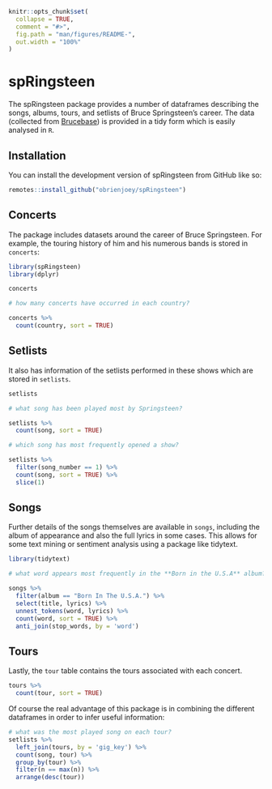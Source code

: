 <!-- README.md is generated from README.Rmd. Please edit that file -->

```r
knitr::opts_chunk$set(
  collapse = TRUE,
  comment = "#>",
  fig.path = "man/figures/README-",
  out.width = "100%"
)
```

# spRingsteen

<!-- badges: start -->
<!-- badges: end -->

The spRingsteen package provides a number of dataframes describing the songs,
albums, tours, and setlists of Bruce Springsteen's career. The data (collected from [Brucebase](http://brucebase.wikidot.com/)) is provided
in a tidy form which is easily analysed in `R`.

## Installation

You can install the development version of spRingsteen from GitHub like so:

``` r
remotes::install_github("obrienjoey/spRingsteen")
```

## Concerts

The package includes datasets around the career of Bruce Springsteen. For example,
the touring history of him and his numerous bands is stored in `concerts`:

```r
library(spRingsteen)
library(dplyr)

concerts

# how many concerts have occurred in each country?

concerts %>% 
  count(country, sort = TRUE)
```

## Setlists

It also has information of the setlists performed in these shows which are 
stored in `setlists`.

```r
setlists

# what song has been played most by Springsteen?

setlists %>%
  count(song, sort = TRUE)

# which song has most frequently opened a show?

setlists %>%
  filter(song_number == 1) %>%
  count(song, sort = TRUE) %>%
  slice(1)
```

## Songs

Further details of the songs themselves are available in `songs`, including
the album of appearance and also the full lyrics in some cases. This allows for 
some text mining or sentiment analysis using a package like tidytext.

```r
library(tidytext)

# what word appears most frequently in the **Born in the U.S.A** album?

songs %>% 
  filter(album == "Born In The U.S.A.") %>% 
  select(title, lyrics) %>% 
  unnest_tokens(word, lyrics) %>% 
  count(word, sort = TRUE) %>% 
  anti_join(stop_words, by = 'word')
```

## Tours

Lastly, the `tour` table contains the tours associated with each concert.

```r
tours %>% 
  count(tour, sort = TRUE)
```

Of course the real advantage of this package is in combining the different
dataframes in order to infer useful information:

```r
# what was the most played song on each tour?
setlists %>% 
  left_join(tours, by = 'gig_key') %>%
  count(song, tour) %>%
  group_by(tour) %>%
  filter(n == max(n)) %>%
  arrange(desc(tour))
```
